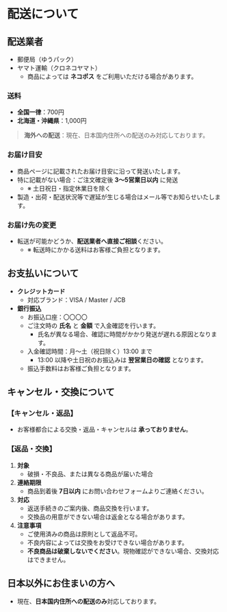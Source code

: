 # 配送について

## 配送業者

* 郵便局（ゆうパック）
* ヤマト運輸（クロネコヤマト）
  * 商品によっては **ネコポス** をご利用いただける場合があります。

### 送料

* **全国一律**：700円
* **北海道・沖縄県**：1,000円
> **海外への配送**：現在、日本国内住所への配送のみ対応しております。

### お届け目安

* 商品ページに記載されたお届け目安に沿って発送いたします。
* 特に記載がない場合：ご注文確定後 **3〜5営業日以内** に発送
  * ※ 土日祝日・指定休業日を除く
* 製造・出荷・配送状況等で遅延が生じる場合はメール等でお知らせいたします。

### お届け先の変更

* 転送が可能かどうか、**配送業者へ直接ご相談**ください。
  * ※ 転送時にかかる送料はお客様ご負担となります。

## お支払いについて

* **クレジットカード**
  * 対応ブランド：VISA / Master / JCB
* **銀行振込**
  * お振込口座：〇〇〇〇
  * ご注文時の **氏名** と **金額** で入金確認を行います。
    * 氏名が異なる場合、確認に時間がかかり発送が遅れる原因となります。
  * 入金確認時間：月〜土（祝日除く）13:00 まで
    * 13:00 以降や土日祝のお振込みは **翌営業日の確認** となります。
  * 振込手数料はお客様ご負担となります。

## キャンセル・交換について

### 【キャンセル・返品】

* お客様都合による交換・返品・キャンセルは **承っておりません**。

### 【返品・交換】

1. **対象**
   * 破損・不良品、または異なる商品が届いた場合
2. **連絡期限**
   * 商品到着後 **7日以内** にお問い合わせフォームよりご連絡ください。
3. **対応**
   * 返送手続きのご案内後、商品交換を行います。
   * 交換品の用意ができない場合は返金となる場合があります。
4. **注意事項**
   * ご使用済みの商品は原則として返品不可。
   * 不良内容によっては交換をお受けできない場合があります。
   * **不良商品は破棄しないでください**。現物確認ができない場合、交換対応はできません。

## 日本以外にお住まいの方へ

* 現在、**日本国内住所への配送のみ**対応しております。
